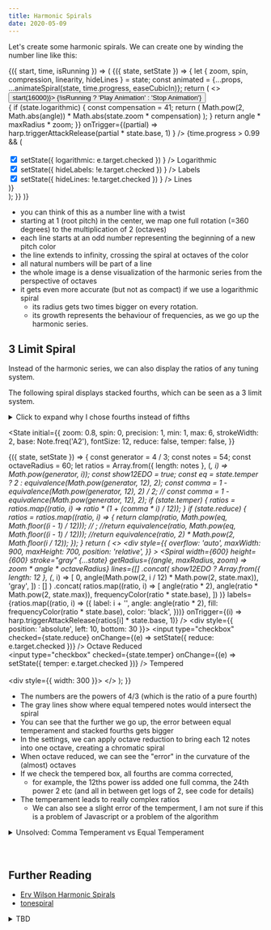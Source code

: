 ```yaml
---
title: Harmonic Spirals
date: 2020-05-09
---
```



Let's create some harmonic spirals. We can create one by winding the number line like this:

<AnimationFrame>
  {({ start, time, isRunning }) => (
    <State
      initial={{
        zoom: 0.11,
        spin: 0,
        precision: 4,
        min: 0,
        max: 5,
        strokeWidth: 3,
        base: Note.freq('Ab1'),
        fontSize: 10,
        compression: 1,
        logarithmic: false,
        hideLabels: false,
        hideLines: false
      }}
    >
      {({ state, setState }) => {
        let { zoom, spin, compression, linearity, hideLines } = state;
        const animated = {...props, ...animateSpiral(state, time.progress, easeCubicIn)};
        return (
          <>
            <Button color="primary" onClick={() => start(16000)}>
              {!isRunning ? 'Play Animation' : 'Stop Animation'}
            </Button>
            <br />
            <div
              style={{
                overflow: 'auto',
                maxWidth: 900,
                maxHeight: 700,
                position: 'relative'
              }}
            >
              <HarmonicSpiral
                width={600}
                height={600}
                stroke="gray"
                {...state}
                {...animated}
                getRadius={(angle, maxRadius, zoom) => {
                  if (state.logarithmic) {
                    const compensation = 41;
                    return (
                      Math.pow(2, Math.abs(angle)) *
                      Math.abs(state.zoom * compensation)
                    );
                  }
                  return angle * maxRadius * zoom;
                }}
                onTrigger={(partial) =>
                  harp.triggerAttackRelease(partial * state.base, 1)
                }
              />
              {time.progress > 0.99 && (
                <div style={{ position: 'absolute', left: 10, bottom: 30 }}>
                  <SimplePopover placement="left-start">
                    <div style={{ width: 300 }}>
                      <SpiralSettings state={state} setState={setState} />
                      <br />
                      <label>
                        <input
                          type="checkbox"
                          checked={state.logarithmic}
                          onChange={(e) =>
                            setState({ logarithmic: e.target.checked })
                          }
                        />
                        Logarithmic
                      </label>
                      <br />
                      <label>
                        <input
                          type="checkbox"
                          checked={!state.hideLabels}
                          onChange={(e) =>
                            setState({ hideLabels: !e.target.checked })
                          }
                        />
                        Labels
                      </label>
                      <br />
                      <label>
                        <input
                          type="checkbox"
                          checked={!state.hideLines}
                          onChange={(e) =>
                            setState({ hideLines: !e.target.checked })
                          }
                        />
                        Lines
                      </label>
                    </div>
                  </SimplePopover>
                </div>
              )}
            </div>
          </>
        );
      }}
    </State>
)}


</AnimationFrame>


- you can think of this as a number line with a twist
- starting at 1 (root pitch) in the center, we map one full rotation (=360 degrees) to the multiplication of 2 (octaves)
- each line starts at an odd number representing the beginning of a new pitch color
- the line extends to infinity, crossing the spiral at octaves of the color
- all natural numbers will be part of a line
- the whole image is a dense visualization of the harmonic series from the perspective of octaves
- it gets even more accurate (but not as compact) if we use a logarithmic spiral
  - its radius gets two times bigger on every rotation.
  - its growth represents the behaviour of frequencies, as we go up the harmonic series.

## 3 Limit Spiral

Instead of the harmonic series, we can also display the ratios of any tuning system.

The following spiral displays stacked fourths, which can be seen as a 3 limit system.

<details>
  <summary>Click to expand why I chose fourths instead of fifths</summary>


I picked fourths, as they grow slower in pitch, compared to fifths.
This benefits our ears when listening to the non octave reduced pitches

Here is why stacked fourths are just a form of 3-limit:

<InlineMath>{`{(\\frac{4}{3}})^n = 2^{2n} * 3^{-n}`}</InlineMath>

</details>


<State
  initial={{
    zoom: 0.8,
    spin: 0,
    precision: 1,
    min: 1,
    max: 6,
    strokeWidth: 2,
    base: Note.freq('A2'),
    fontSize: 12,
    reduce: false,
    temper: false,
  }}
>
  {({ state, setState }) => {
    const generator = 4 / 3;
    const notes = 54;
    const octaveRadius = 60;
    let ratios = Array.from({ length: notes }, (_, i) => Math.pow(generator, i));
    const show12EDO = true;
    const eq = state.temper ? 2 : equivalence(Math.pow(generator, 12), 2);
    const comma = 1 - equivalence(Math.pow(generator, 12), 2) / 2;
    // const comma = 1 - equivalence(Math.pow(generator, 12), 2);
    if (state.temper) {
      ratios = ratios.map((ratio, i) => ratio * (1 + (comma * i) / 12));
    }
    if (state.reduce) {
      ratios = ratios.map((ratio, i) => {
        return clamp(ratio, Math.pow(eq, Math.floor((i - 1) / 12))); // ;
        //return equivalence(ratio, Math.pow(eq, Math.floor((i - 1) / 12)));
        //return equivalence(ratio, 2) * Math.pow(2, Math.floor(i / 12));
      });
    }
    return (
      <>
        <div
          style={{
            overflow: 'auto',
            maxWidth: 900,
            maxHeight: 700,
            position: 'relative',
          }}
        >
          <Spiral
            width={600}
            height={600}
            stroke="gray"
            {...state}
            getRadius={(angle, maxRadius, zoom) => zoom * angle * octaveRadius}
            lines={[]
              .concat(
                show12EDO
                  ? Array.from({ length: 12 }, (_, i) => [
                      0,
                      angle(Math.pow(2, i / 12) * Math.pow(2, state.max)),
                      'gray',
                    ])
                  : []
              )
              .concat(
                ratios.map((ratio, i) => [
                  angle(ratio * 2),
                  angle(ratio * Math.pow(2, state.max)),
                  frequencyColor(ratio * state.base),
                ])
              )}
            labels={ratios.map((ratio, i) => ({
              label: i + '',
              angle: angle(ratio * 2),
              fill: frequencyColor(ratio * state.base),
              color: 'black',
            }))}
            onTrigger={(i) => harp.triggerAttackRelease(ratios[i] * state.base, 1)}
          />
          <div style={{ position: 'absolute', left: 10, bottom: 30 }}>
            <SimplePopover placement="left-start">
              <label>
                <input
                  type="checkbox"
                  checked={state.reduce}
                  onChange={(e) => setState({ reduce: e.target.checked })}
                />
                Octave Reduced
              </label>
              <br />
              <label>
                <input
                  type="checkbox"
                  checked={state.temper}
                  onChange={(e) => setState({ temper: e.target.checked })}
                />
                Tempered
              </label>
              <br />
              <br />
              <div style={{ width: 300 }}>
                <SpiralSettings state={state} setState={setState} />
              </div>
            </SimplePopover>
          </div>
        </div>
      </>
    );
  }}
</State>

- The numbers are the powers of 4/3 (which is the ratio of a pure fourth)
- The gray lines show where equal tempered notes would intersect the spiral
- You can see that the further we go up, the error between equal temperament and stacked fourths gets bigger
- In the settings, we can apply octave reduction to bring each 12 notes into one octave, creating a chromatic spiral
- When octave reduced, we can see the "error" in the curvature of the (almost) octaves
- If we check the tempered box, all fourths are comma corrected,
  - for example, the 12ths power iss added one full comma, the 24th power 2 etc (and all in between get logs of 2, see code for details)
- The temperament leads to really complex ratios
  - We can also see a slight error of the temperment, I am not sure if this is a problem of Javascript or a problem of the algorithm

<details>
  <summary>Unsolved: Comma Temperament vs Equal Temperament</summary>


- We know that when applying fractions/factors of the comma (which is rational), all resulting tempered ratios remain rational.
- In contrast, standard equal temperament is generated with multiples of the 12th root of 2, which is irrational
- The question: What's the difference between "comma temperament" and standard equal temperament
- There has to be some error in the "comma temperament" that I am not seeing right now

</details>
<br/>
<br/>


## Further Reading

- [Erv Wilson Harmonic Spirals](http://www.anaphoria.com/harm-subharm.pdf)
- [tonespiral](https://jhhl.net/TS/tonespiral.html)

<details>
  <summary>TBD</summary>


- find unified way to generate those linear scales from generator interval + number of notes + number of notes per octave?!
  - e.g. generate(4/3, 25, 13) => stacks 24 fourths and packs each 13 fourths into one octave
  - or generate(3/2, 25, 12) => stacks 25 fifths and packs each 12 fifths into one octave
- find way to animate between temperment and non temperment
- find out why tempering Pythagorean tuning results in 12edo (or seems to)
  - at the first thought I cannot see where the irrationality comes from, as the comma is also just a fraction

</details>

